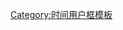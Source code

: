 {{User UTC|-11}}<includeonly>[[Category:UTC-11区维基人|{{PAGENAME}}]]</includeonly><noinclude>
[[Category:时间用户框模板]]
</noinclude>